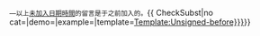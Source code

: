 <!-- Template:Unsigned-before --><small>—以上[[Wikipedia:在對話頁上簽名|未加入日期時間]]的留言是于{{{1}}}之前加入的。</small><includeonly>{{ {{{|safesubst:}}}CheckSubst|no cat={{{no cat|}}}|demo={{{demo|}}}|example={{{example|}}}|template=[[{{{template name|Template:Unsigned-before}}}]]}}</includeonly><noinclude> {{Doc}}</noinclude>